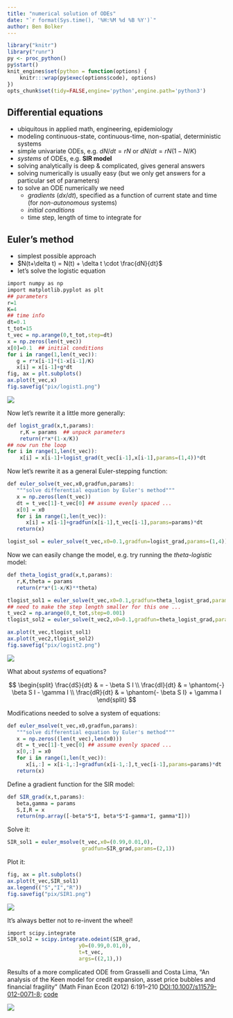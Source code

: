```yaml
---
title: "numerical solution of ODEs"
date: "`r format(Sys.time(), '%H:%M %d %B %Y')`"
author: Ben Bolker
---
```


```r
library("knitr")
library("runr")
py <- proc_python()
py$start()
knit_engines$set(python = function(options) {
    knitr:::wrap(py$exec(options$code), options)
})
opts_chunk$set(tidy=FALSE,engine='python',engine.path='python3')
```

## Differential equations

- ubiquitous in applied math, engineering, epidemiology
- modeling continuous-state, continuous-time, non-spatial, deterministic systems
- simple univariate ODEs, e.g. $dN/dt = rN$ or $dN/dt=rN(1-N/K)$
- *systems* of ODEs, e.g. **SIR model**
- solving analytically is deep & complicated, gives general answers
- solving numerically is usually easy (but we only get answers for a particular set of parameters)
- to solve an ODE numerically we need
    - *gradients* ($dx/dt$), specified as a function of current state and time (for *non-autonomous* systems)
	- *initial conditions*
	- time step, length of time to integrate for

## Euler's method

- simplest possible approach
- $N(t+\delta t) = N(t) + \delta t \cdot \frac{dN}{dt}$
- let's solve the logistic equation

```r
import numpy as np
import matplotlib.pyplot as plt
## parameters
r=1
K=4
## time info
dt=0.1
t_tot=15
t_vec = np.arange(0,t_tot,step=dt)
x = np.zeros(len(t_vec))
x[0]=0.1  ## initial conditions
for i in range(1,len(t_vec)):
   g = r*x[i-1]*(1-x[i-1]/K)
   x[i] = x[i-1]+g*dt
fig, ax = plt.subplots()
ax.plot(t_vec,x)
fig.savefig("pix/logist1.png")
```

![](pix/logist1.png)

Now let's rewrite it a little more generally:

```r
def logist_grad(x,t,params):
    r,K = params  ## unpack parameters
    return(r*x*(1-x/K))
## now run the loop
for i in range(1,len(t_vec)):
    x[i] = x[i-1]+logist_grad(t_vec[i-1],x[i-1],params=(1,4))*dt
```

Now let's rewrite it as a general Euler-stepping function:

```r
def euler_solve(t_vec,x0,gradfun,params):
   """solve differential equation by Euler's method"""
   x = np.zeros(len(t_vec))
   dt = t_vec[1]-t_vec[0] ## assume evenly spaced ...
   x[0] = x0
   for i in range(1,len(t_vec)):
      x[i] = x[i-1]+gradfun(x[i-1],t_vec[i-1],params=params)*dt
   return(x)

logist_sol = euler_solve(t_vec,x0=0.1,gradfun=logist_grad,params=(1,4))
```

Now we can easily change the model, e.g. try running the *theta-logistic* model:

```r
def theta_logist_grad(x,t,params):
   r,K,theta = params
   return(r*x*(1-x/K)**theta)

tlogist_sol1 = euler_solve(t_vec,x0=0.1,gradfun=theta_logist_grad,params=(1,4,2))
## need to make the step length smaller for this one ...
t_vec2 = np.arange(0,t_tot,step=0.001)
tlogist_sol2 = euler_solve(t_vec2,x0=0.1,gradfun=theta_logist_grad,params=(1,4,0.8))

ax.plot(t_vec,tlogist_sol1)
ax.plot(t_vec2,tlogist_sol2)
fig.savefig("pix/logist2.png")
```

![](pix/logist2.png)

What about *systems* of equations?

$$
\begin{split}
\frac{dS}{dt} & = - \beta S I \\
\frac{dI}{dt} & = \phantom{-} \beta S I - \gamma I \\
\frac{dR}{dt} & = \phantom{- \beta S I} + \gamma I
\end{split}
$$

Modifications needed to solve a system of equations:

```r
def euler_msolve(t_vec,x0,gradfun,params):
   """solve differential equation by Euler's method"""
   x = np.zeros((len(t_vec),len(x0)))
   dt = t_vec[1]-t_vec[0] ## assume evenly spaced ...
   x[0,:] = x0
   for i in range(1,len(t_vec)):
      x[i,:] = x[i-1,:]+gradfun(x[i-1,:],t_vec[i-1],params=params)*dt
   return(x)
```

Define a gradient function for the SIR model:

```r
def SIR_grad(x,t,params):
   beta,gamma = params
   S,I,R = x
   return(np.array([-beta*S*I, beta*S*I-gamma*I, gamma*I]))
```

Solve it:

```r
SIR_sol1 = euler_msolve(t_vec,x0=(0.99,0.01,0),
                        gradfun=SIR_grad,params=(2,1))
```

Plot it:

```r
fig, ax = plt.subplots()
ax.plot(t_vec,SIR_sol1)
ax.legend(("S","I","R"))
fig.savefig("pix/SIR1.png")

```

![](pix/SIR1.png)

It's always better not to re-invent the wheel!

```r
import scipy.integrate
SIR_sol2 = scipy.integrate.odeint(SIR_grad,
                       y0=(0.99,0.01,0),
                       t=t_vec,
                       args=((2,1),))
```

Results of a more complicated ODE from Grasselli and Costa Lima, "An analysis of the Keen model for credit expansion, asset price bubbles and financial fragility" (Math Finan Econ (2012) 6:191–210 [DOI:10.1007/s11579-012-0071-8](http://dx.doi.org/10.1007/s11579-012-0071-8); [code](../code/grasselli.py)

![](pix/keen1.png)
